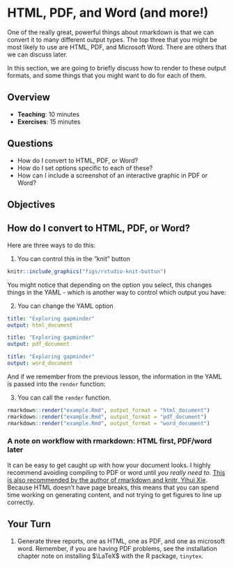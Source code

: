 # HTML, PDF, and Word (and more!)

One of the really great, powerful things about rmarkdown is that we can convert it to many different output types. The top three that you might be most likely to use are HTML, PDF, and Microsoft Word. There are others that we can discuss later.

In this section, we are going to briefly discuss how to render to these output formats, and some things that you might want to do for each of them.

## Overview

* **Teaching**: 10 minutes
* **Exercises**: 15 minutes

## Questions

* How do I convert to HTML, PDF, or Word?
* How do I set options specific to each of these?
* How can I include a screenshot of an interactive graphic in PDF or Word?

## Objectives

## How do I convert to HTML, PDF, or Word?

Here are three ways to do this:

1. You can control this in the "knit" button

```r
knitr::include_graphics("figs/rstudio-knit-button")
```

You might notice that depending on the option you select, this changes things in the YAML - which is another way to control which output you have:

2. You can change the YAML option 

```YAML
title: "Exploring gapminder"
output: html_document
```

```YAML
title: "Exploring gapminder"
output: pdf_document
```

```YAML
title: "Exploring gapminder"
output: word_document
```

And if we remember from the previous lesson, the information in the YAML is passed into the `render` function:

3. You can call the `render` function.

```r
rmarkdown::render("example.Rmd", output_format = "html_document")
rmarkdown::render("example.Rmd", output_format = "pdf_document")
rmarkdown::render("example.Rmd", output_format = "word_document")
```

### A note on workflow with rmarkdown: HTML first, PDF/word later

It can be easy to get caught up with how your document looks. I highly recommend avoiding compiling to PDF or word until _you really need to_. [This is also recommended by the author of rmarkdown and knitr, Yihui Xie](https://yihui.name/en/2018/07/in-html-i-trust/). Because HTML doesn't have page breaks, this means that you can spend time working on generating content, and not trying to get figures to line up correctly. 

## Your Turn {.exercise}

1. Generate three reports, one as HTML, one as PDF, and one as microsoft word. Remember, if you are having PDF problems, see the installation chapter note on installing $\LaTeX$ with the R package, `tinytex`.
